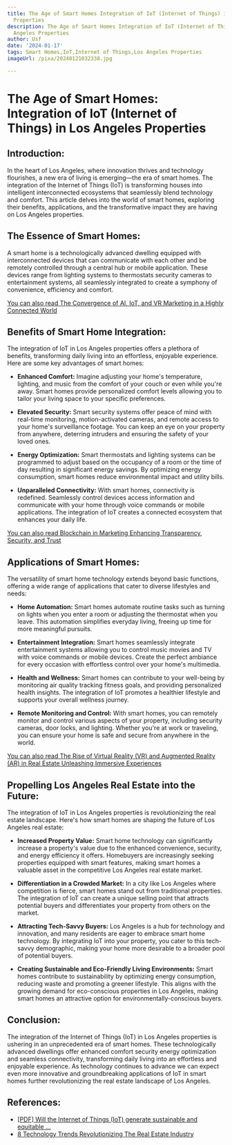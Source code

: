 ```yaml
---
title: The Age of Smart Homes Integration of IoT (Internet of Things) in Los Angeles
  Properties
description: The Age of Smart Homes Integration of IoT (Internet of Things) in Los
  Angeles Properties
author: Usf
date: '2024-01-17'
tags: Smart Homes,IoT,Internet of Things,Los Angeles Properties
imageUrl: /pixa/20240121032338.jpg

---
```

# **The Age of Smart Homes: Integration of IoT (Internet of Things) in Los Angeles Properties**

##  **Introduction:**
In the heart of Los Angeles, where innovation thrives and technology flourishes, a  new  era of living is emerging—the era of smart homes. The integration of the Internet of Things (IoT) is transforming houses into  intelligent interconnected ecosystems that  seamlessly blend technology and comfort. This article delves into the  world of smart homes, exploring their benefits, applications, and the transformative impact they  are having on Los  Angeles properties.

## **The Essence of Smart  Homes:**
A smart home is a technologically advanced dwelling equipped with interconnected devices that can communicate with each other and  be remotely controlled through a central hub or mobile application.  These devices range  from lighting systems to thermostats security  cameras to entertainment  systems, all seamlessly integrated  to create a symphony of convenience, efficiency and comfort.

[You can also read The Convergence of AI, IoT, and VR Marketing in  a Highly Connected World](The%20Convergence%20of%20AI%2C%20IoT%2C%20and%20VR%20Marketing%20in%20a%20Highly%20Connected%20World)


## **Benefits of Smart Home Integration:**
The integration  of IoT in Los Angeles properties offers  a plethora of benefits, transforming daily living into an effortless, enjoyable  experience. Here are some key advantages  of  smart homes:

- **Enhanced Comfort:** Imagine adjusting your home's temperature, lighting, and music from  the comfort of your couch or even while  you're away. Smart homes provide personalized comfort levels allowing you to tailor your living space to your  specific preferences.

- **Elevated Security:** Smart security systems offer peace of mind with real-time monitoring, motion-activated cameras, and remote access to your home's surveillance footage. You can keep an eye on your property from anywhere, deterring intruders and ensuring  the safety of your loved  ones.

-  **Energy Optimization:** Smart  thermostats and lighting systems can be programmed to adjust  based on the occupancy of a room or the time of day resulting in significant energy savings. By optimizing energy consumption, smart homes reduce  environmental impact and utility  bills.

- **Unparalleled Connectivity:** With smart homes, connectivity is redefined. Seamlessly control devices access information and communicate with your home through voice commands or mobile  applications. The integration of IoT  creates a  connected ecosystem that enhances your daily life.

[You can also  read Blockchain in  Marketing Enhancing Transparency, Security, and  Trust](Blockchain%20in%20Marketing%20Enhancing%20Transparency%2C%20Security%2C%20and%20Trust)


## **Applications of Smart Homes:**
The versatility of smart home technology  extends beyond basic functions, offering  a wide  range of applications that cater to diverse lifestyles and needs:

- **Home Automation:** Smart homes  automate routine tasks such as turning on lights when you enter a room or adjusting the thermostat when you leave. This automation simplifies everyday  living, freeing up time for more meaningful pursuits.

- **Entertainment Integration:**  Smart homes seamlessly integrate entertainment systems allowing you to control  music  movies and TV with voice commands or  mobile devices. Create the perfect ambiance for every occasion with  effortless control over  your home's multimedia.

- **Health and Wellness:** Smart homes  can contribute to your well-being by monitoring air quality tracking fitness goals, and providing personalized  health insights.  The integration of IoT promotes a  healthier lifestyle and supports your overall wellness journey.

- **Remote Monitoring and Control:** With smart homes, you can remotely monitor and control various aspects of your property, including security cameras, door locks, and lighting. Whether you're at work or traveling, you can ensure your home is safe and secure  from anywhere in the  world.

[You  can also read The Rise of Virtual Reality (VR) and Augmented Reality (AR) in  Real Estate Unleashing Immersive Experiences](The%20Rise%20of%20Virtual%20Reality%20%28VR%29%20and%20Augmented%20Reality%20%28AR%29%20in%20Real%20Estate%20Unleashing%20Immersive%20Experiences)


## **Propelling Los  Angeles Real Estate into the Future:**
The integration  of IoT in Los Angeles properties is  revolutionizing the real estate  landscape. Here's how smart homes are shaping the future of Los Angeles real estate:

- **Increased Property Value:** Smart  home technology can  significantly increase a property's value due to the enhanced convenience, security,  and energy efficiency it offers. Homebuyers are increasingly seeking properties equipped with smart  features, making smart homes a valuable asset in the competitive Los Angeles real estate market.

-  **Differentiation in a Crowded Market:** In a city like Los Angeles where competition is fierce, smart homes stand out  from traditional properties. The  integration of IoT can create a unique selling point that attracts potential buyers and differentiates your property from others on the market.

- **Attracting Tech-Savvy Buyers:** Los Angeles is a  hub for  technology and innovation, and many residents are eager to embrace smart home technology. By integrating IoT into  your property, you cater to  this tech-savvy demographic, making your home more desirable to a broader pool of potential buyers.

- **Creating  Sustainable and Eco-Friendly Living Environments:** Smart homes contribute to sustainability by optimizing energy consumption, reducing waste and promoting a greener  lifestyle. This aligns with the growing demand for eco-conscious properties in  Los Angeles, making smart homes an attractive option for environmentally-conscious buyers.

## **Conclusion:**
The  integration of the Internet of Things  (IoT) in  Los Angeles properties is ushering  in an unprecedented era of smart homes. These technologically advanced dwellings offer enhanced comfort security  energy optimization and seamless connectivity,  transforming daily living into an effortless and enjoyable  experience. As technology continues to  advance we can expect even more innovative and groundbreaking applications of IoT in smart  homes further revolutionizing the real estate  landscape of Los Angeles.

## References:
- [[PDF] Will the Internet of Things (IoT) generate sustainable and equitable ...](https://scholarship.claremont.edu/cgi/viewcontent.cgi?article=1299&context=pomona_theses)
- [8 Technology Trends Revolutionizing The Real Estate Industry](https://reverbico.com/blog/the-future-of-real-estate-technology-trends/)

